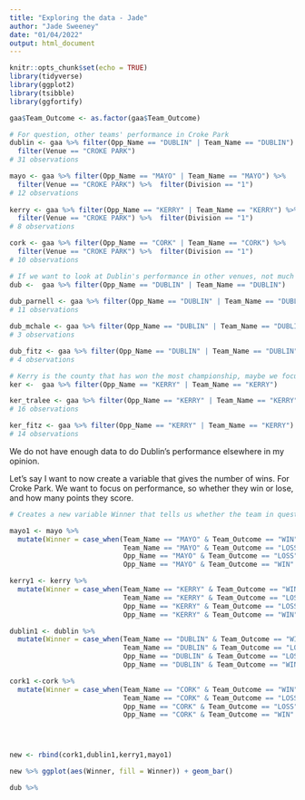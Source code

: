 ```yaml
---
title: "Exploring the data - Jade"
author: "Jade Sweeney"
date: "01/04/2022"
output: html_document
---
```


```r
knitr::opts_chunk$set(echo = TRUE)
library(tidyverse)
library(ggplot2)
library(tsibble)
library(ggfortify)
```

```r
gaa$Team_Outcome <- as.factor(gaa$Team_Outcome)

# For question, other teams' performance in Croke Park
dublin <- gaa %>% filter(Opp_Name == "DUBLIN" | Team_Name == "DUBLIN") %>% 
  filter(Venue == "CROKE PARK")
# 31 observations

mayo <- gaa %>% filter(Opp_Name == "MAYO" | Team_Name == "MAYO") %>% 
  filter(Venue == "CROKE PARK") %>%  filter(Division == "1")
# 12 observations
 
kerry <- gaa %>% filter(Opp_Name == "KERRY" | Team_Name == "KERRY") %>% 
  filter(Venue == "CROKE PARK") %>%  filter(Division == "1")
# 8 observations

cork <- gaa %>% filter(Opp_Name == "CORK" | Team_Name == "CORK") %>% 
  filter(Venue == "CROKE PARK") %>%  filter(Division == "1")
# 10 observations

# If we want to look at Dublin's performance in other venues, not much to choose from
dub <-  gaa %>% filter(Opp_Name == "DUBLIN" | Team_Name == "DUBLIN")
 
dub_parnell <- gaa %>% filter(Opp_Name == "DUBLIN" | Team_Name == "DUBLIN") %>% filter(Venue == "PARNELL PARK")
# 11 observations

dub_mchale <- gaa %>% filter(Opp_Name == "DUBLIN" | Team_Name == "DUBLIN") %>% filter(Venue == "MCHALE PARK")
# 3 observations

dub_fitz <- gaa %>% filter(Opp_Name == "DUBLIN" | Team_Name == "DUBLIN") %>% filter(Venue == "FITZGERALD STADIUM")
# 4 observations

# Kerry is the county that has won the most championship, maybe we focus on Kerry?
ker <-  gaa %>% filter(Opp_Name == "KERRY" | Team_Name == "KERRY") 

ker_tralee <- gaa %>% filter(Opp_Name == "KERRY" | Team_Name == "KERRY") %>% filter(Venue == "TRALEE" | Venue == "AUSTIN STACK PARK") 
# 16 observations

ker_fitz <- gaa %>% filter(Opp_Name == "KERRY" | Team_Name == "KERRY") %>% filter(Venue == "FITZGERALD STADIUM")
# 14 observations

```
 We do not have enough data to do Dublin's performance elsewhere in my opinion.


Let's say I want to now create a variable that gives the number of wins.
For Croke Park. We want to focus on performance, so whether they win or lose, and how many points they score.
```r
# Creates a new variable Winner that tells us whether the team in question won or not

mayo1 <- mayo %>%
  mutate(Winner = case_when(Team_Name == "MAYO" & Team_Outcome == "WIN" ~ 'MAYO',
                            Team_Name == "MAYO" & Team_Outcome == "LOSS" ~ 'OTHER TEAM',
                            Opp_Name == "MAYO" & Team_Outcome == "LOSS" ~ 'MAYO',
                            Opp_Name == "MAYO" & Team_Outcome == "WIN" ~ 'OTHER TEAM'))

kerry1 <- kerry %>%
  mutate(Winner = case_when(Team_Name == "KERRY" & Team_Outcome == "WIN" ~ 'KERRY',
                            Team_Name == "KERRY" & Team_Outcome == "LOSS" ~ 'OTHER TEAM',
                            Opp_Name == "KERRY" & Team_Outcome == "LOSS" ~ 'KERRY',
                            Opp_Name == "KERRY" & Team_Outcome == "WIN" ~ 'OTHER TEAM'))

dublin1 <- dublin %>%
  mutate(Winner = case_when(Team_Name == "DUBLIN" & Team_Outcome == "WIN" ~ 'DUBLIN',
                            Team_Name == "DUBLIN" & Team_Outcome == "LOSS" ~ 'OTHER TEAM',
                            Opp_Name == "DUBLIN" & Team_Outcome == "LOSS" ~ 'DUBLIN',
                            Opp_Name == "DUBLIN" & Team_Outcome == "WIN" ~ 'OTHER TEAM'))

cork1 <-cork %>%
  mutate(Winner = case_when(Team_Name == "CORK" & Team_Outcome == "WIN" ~ 'CORK',
                            Team_Name == "CORK" & Team_Outcome == "LOSS" ~ 'OTHER TEAM',
                            Opp_Name == "CORK" & Team_Outcome == "LOSS" ~ 'CORK',
                            Opp_Name == "CORK" & Team_Outcome == "WIN" ~ 'OTHER TEAM'))




new <- rbind(cork1,dublin1,kerry1,mayo1)

new %>% ggplot(aes(Winner, fill = Winner)) + geom_bar()
```

```r
dub %>% 
```

